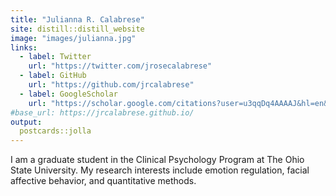 ```yaml
---
title: "Julianna R. Calabrese"
site: distill::distill_website
image: "images/julianna.jpg"
links:
  - label: Twitter
    url: "https://twitter.com/jrosecalabrese"
  - label: GitHub
    url: "https://github.com/jrcalabrese"
  - label: GoogleScholar
    url: "https://scholar.google.com/citations?user=u3qqDq4AAAAJ&hl=en&oi=ao"
#base_url: https://jrcalabrese.github.io/
output: 
  postcards::jolla
---
```

 
I am a graduate student in the Clinical Psychology Program at The Ohio State University. My research interests include emotion regulation, facial affective behavior, and quantitative methods.